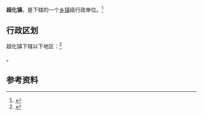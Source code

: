{{中国乡级行政区|41/01/83/104/000}}

'''超化镇'''，是{{PRC admin/fullname|41/01/83/104/000|3}}下辖的一个[[乡镇|乡镇]]级行政单位。<ref>{{PRC admin/ref sgc|{{PRC admin/parent|41/01/83/104/000}}}}</ref>

== 行政区划 ==

超化镇下辖以下地区：<ref>{{PRC admin/ref sgc|41/01/83/104/000}}</ref>

{{PRC admin/children|41/01/83/104/000}}。

== 参考资料 ==

{{reflist}}

{{行政区划小作品}}
{{PRC admin/navcat|41/01/83/104/000}}